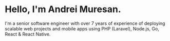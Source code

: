# Hello, I'm Andrei Muresan.

I'm a senior software engineer with over 7 years of experience of deploying scalable web projects and mobile apps using PHP (Laravel), Node.js, Go, React & React Native.
